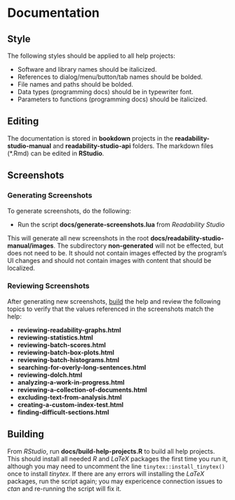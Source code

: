 # Documentation

## Style

The following styles should be applied to all help projects:

- Software and library names should be italicized.
- References to dialog/menu/button/tab names should be bolded.
- File names and paths should be bolded.
- Data types (programming docs) should be in typewriter font.
- Parameters to functions (programming docs) should be italicized.

## Editing

The documentation is stored in **bookdown** projects in the **readability-studio-manual** and **readability-studio-api** folders. The markdown files (\*.Rmd) can be edited in **RStudio**.

## Screenshots {#creating-screenshots}

### Generating Screenshots {-}

To generate screenshots, do the following:

- Run the script **docs/generate-screenshots.lua** from *Readability Studio*

This will generate all new screenshots in the root **docs/readability-studio-manual/images**. The subdirectory **non-generated** will not be effected, but does not need to be.
It should not contain images effected by the program's UI changes and should not contain images with content that should be localized.

### Reviewing Screenshots {-}

After generating new screenshots, [build](#building-help) the help and review the following topics to verify that the values referenced in the screenshots match the help:

- **reviewing-readability-graphs.html**
- **reviewing-statistics.html**
- **reviewing-batch-scores.html**
- **reviewing-batch-box-plots.html**
- **reviewing-batch-histograms.html**
- **searching-for-overly-long-sentences.html**
- **reviewing-dolch.html**
- **analyzing-a-work-in-progress.html**
- **reviewing-a-collection-of-documents.html**
- **excluding-text-from-analysis.html**
- **creating-a-custom-index-test.html**
- **finding-difficult-sections.html**

## Building {#building-help}

From *RStudio*, run **docs/build-help-projects.R** to build all help projects. This should install all needed *R* and *LaTeX* packages the first time you run it,
although you may need to uncomment the line `tinytex::install_tinytex()` once to install *tinytex*. If there are any errors will installing the *LaTeX* packages,
run the script again; you may expericence connection issues to *ctan* and re-running the script will fix it.
